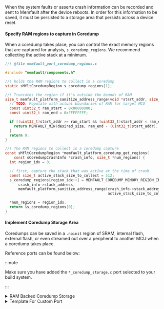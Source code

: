 When the system faults or asserts crash information can be recorded and sent to
Memfault after the device reboots. In order for this information to be saved, it
must be persisted to a storage area that persists across a device reset.

#### Specify RAM regions to capture in Coredump

When a coredump takes place, you can control the exact memory regions that are
captured for analysis, `s_coredump_regions`. We recommend collecting the active
stack at a minimum.

```c
//! @file memfault_port_coredump_regions.c

#include "memfault/components.h"

//! holds the RAM regions to collect in a coredump
static sMfltCoredumpRegion s_coredump_regions[1];

//! Truncates the region if it's outside the bounds of RAM
size_t memfault_platform_sanitize_address_range(void *start_addr, size_t desired_size) {
  // TODO: Populate with actual boundaries of RAM for target MCU
  const uint32_t ram_start = 0x00000000;
  const uint32_t ram_end = 0xFFFFFFFF;

  if ((uint32_t)start_addr >= ram_start && (uint32_t)start_addr < ram_end) {
    return MEMFAULT_MIN(desired_size, ram_end - (uint32_t)start_addr);
  }
  return 0;
}

//! The RAM regions to collect in a coredump capture
const sMfltCoredumpRegion *memfault_platform_coredump_get_regions(
    const sCoredumpCrashInfo *crash_info, size_t *num_regions) {
  int region_idx = 0;

  // first, capture the stack that was active at the time of crash
  const size_t active_stack_size_to_collect = 512;
  s_coredump_regions[region_idx++] = MEMFAULT_COREDUMP_MEMORY_REGION_INIT(
      crash_info->stack_address,
      memfault_platform_sanitize_address_range(crash_info->stack_address,
                                               active_stack_size_to_collect));

  *num_regions = region_idx;
  return &s_coredump_regions[0];
}
```

#### Implement Coredump Storage Area

Coredumps can be saved in a `.noinit` region of SRAM, internal flash, external
flash, or even streamed out over a peripheral to another MCU when a coredump
takes place.

Reference ports can be found below:

:::note

Make sure you have added the `*_coredump_storage.c` port selected to your build
system.

:::

<details>
  <summary>RAM Backed Coredump Storage</summary>

```c
//! @file memfault_port_coredump_storage.c

//! Must be added to linker scripts noinit region
MEMFAULT_PUT_IN_SECTION(".noinit") MEMFAULT_ALIGNED(8)
static uint8_t s_ram_backed_coredump_region[MEMFAULT_RAM_BACKED_COREDUMP_SIZE];

void memfault_platform_coredump_storage_get_info(sMfltCoredumpStorageInfo *info) {
  *info = (sMfltCoredumpStorageInfo) {
    .size = sizeof(s_ram_backed_coredump_region),
  };
}

bool memfault_platform_coredump_storage_read(uint32_t offset, void *data,
                                             size_t read_len) {
  if ((offset + read_len) > sizeof(s_ram_backed_coredump_region)) {
    return false;
  }

  const uint8_t *read_ptr = &s_ram_backed_coredump_region[offset];
  memcpy(data, read_ptr, read_len);
  return true;
}


bool memfault_platform_coredump_storage_erase(uint32_t offset, size_t erase_size) {
  if ((offset + erase_size) > sizeof(s_ram_backed_coredump_region)) {
    return false;
  }

  uint8_t *erase_ptr = &s_ram_backed_coredump_region[offset];
  memset(erase_ptr, 0x0, erase_size);
  return true;
}

bool memfault_platform_coredump_storage_write(uint32_t offset, const void *data,
                                              size_t data_len) {
  if ((offset + data_len) > sizeof(s_ram_backed_coredump_region)) {
    return false;
  }

  uint8_t *write_ptr = &s_ram_backed_coredump_region[offset];
  memcpy(write_ptr, data, data_len);
  return true;
}

void memfault_platform_coredump_storage_clear(void) {
  const uint8_t clear_byte = 0x0;
  memfault_platform_coredump_storage_write(0, &clear_byte, sizeof(clear_byte));
}
```

</details>

<details>

<summary>Template For Custom Port</summary>

```c
//! @file memfault_port_coredump_storage.c

void memfault_platform_coredump_storage_get_info(sMfltCoredumpStorageInfo *info) {
  *info = (sMfltCoredumpStorageInfo) {
    .size = /* size of coredump storage area */,
  };
}

bool memfault_platform_coredump_storage_read(uint32_t offset, void *data,
                                             size_t read_len) {
}

bool memfault_platform_coredump_storage_erase(uint32_t offset, size_t erase_size) {
}

bool memfault_platform_coredump_storage_write(uint32_t offset, const void *data,
                                              size_t data_len) {
}

void memfault_platform_coredump_storage_clear(void) {
}
```

</details>
